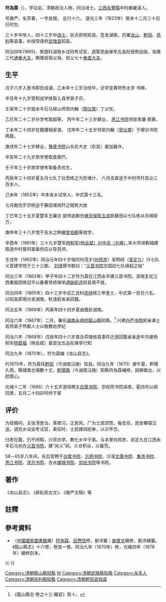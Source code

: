 '''符為霖'''（{{bd|1823年|12月30日|1887年|5月24日|}}），字征岩，清朝政治人物，同治进士。[[江西|江西]][[永豐縣|永豐縣]]中村鄉嚴溪人。

号徽严，名芳春，一字良弼， 总行十六， 道光三年（1823年）癸未十二月三十日巳时生;

三十岁中举人，四十三岁中[[进士|进士]]，钦点即用知县，签发湖南，历署[[龙山县|龙山]]、[[黔陽縣|黔阳]]、[[慈利县|慈利]]等县事，补授常德府[[武陵縣|武陵县]]知县。

同治四年(1865)，癸酉科湖南乡试同考试官，遇覃恩由保举五品衔授例加级，诰赠三代[[通奉大夫|通奉大夫]]，赐赠叔祖父母、伯父七十[[奉直大夫|奉直大夫]]。

== 生平 ==
戊子六岁入塾书即目成诵，乙未年十三岁治经毕，访学宜黄师熊太学 书绅，

辛丑年十九岁受知成学侠取入县学弟子员，

壬寅年二十岁就永丰石马层山师郭内翰（[[郭仪霄|郭仪霄]]）丁父忧，

乙巳年二十二岁孙学考取超等， 丙午年二十三岁肆业， [[恩江书院|恩江书院]]师徐孝廉 鼎黄，

丁未年二十四岁在籍攥辑家谱， 戊申年二十五岁师郭内翰（[[郭仪霄|郭仪霄]]）于增训书院两载，

庚戌年二十七岁肆业，[[豫章書院_(南昌)|豫章书院]]山长俞大史（俞其）屡加器许，

辛亥年二十九岁旅学使取食廪饩，

壬子年三十岁旅学使考取备贡优生，

丙辰年三十四岁夏五月七队丁壮而练之为防堵计， 六月击查逆于中村市歼其众三百余人，

己未年（1852年）中本省乡试举人，中式第十三名。

七月截伪歹宗杨逆于藤田缠岗歼之贼势大挫

丁巳年三十五岁夏楚军王廉访 提师追剿伪[[俦天侯|俦天侯]][[陈玉成|陈玉成]]抵藤田以七队练从杀贼钜万，

庚申年三十八岁馆于吉水之粹樾[[曾伯鹏|曾伯鹏]]等就学，

辛酉年（1861年）三十九岁楚军[[楊載福|杨制军(杨岳斌）]][[刘典|刘中丞（刘典）]]率大师进剿福建取道中村督同事备供应以导其师，

壬戌年（1862年）同治元年四十岁偕同何茂才([[何邦彦|何邦彦]]）吴明经（[[吴定九|吴定九]]）兴七队义首建学院于三十三都， [[劉繹_(道光進士)|刘绎]]撰书额曰：“[[义首书院|义首书院]]志国初七队缘起之始”

同治三年（1863年）甲子年四十二岁符为霖在江西永丰建义首书院。浙贼复扰江西重振团练冠平以叠著劳绩保举[[遇缺即选|遇缺即选]]知县用不就，

同治四年（1865年）四十三岁中式乙丑科[[崇綺|崇绮]]榜三甲進士，中式第一百廿六名，以知县即用分发湖南，秋请假省亲回籍。

同治五年（1866年）丙寅年四十四岁夏由籍赴湖南。

同治六年（1867年）二月，署任[[湖南|湖南]][[永順府|永順府]][[龍山縣|龍山縣]]知縣。<ref>《龍山縣志·卷之十三·職官》頁十。</ref> 兴建[[白严书院|白严书院]]躬亲课士若师弟子然都人士以敬教劝学纪

同治六年（1868年）戊辰年四十六岁查办茶陵攸县事件迁道回籍省亲途中次接杨制军[[楊載福|杨载福]]（杨岳斌）着尝加五品衔保举行知

同治九年（1870年），符为霖编《龙山县志》。

约1870年，符为霖任[[黔陽縣|黔阳]]（今湖南沅陵）知县。同治九年（1870）庚午夏，黔陽久雨。縣城南北塌數十丈。[[黔陽縣|黔陽縣]]（今湖南沅陵）知縣符為霖補修，因移礟台，以慰眾心。  

光绪十二年（1886）六十五岁道培聘主[[白鹭洲书院|白鹭书院]]、宗经而书院讲席，夏四月以病回里，五月二十四卯时终于家

== 评价 ==
为政期间，主张清吏治，革陋习，正民风，广为士民颂赞。每去任，民皆攀辕泣送。调充乡试会考试官，离任时，士民建祠祀奉，以示怀念。

归老在籍，仍不闲暇，兴资办学，教化乡中子弟。与本里何邦彦、吴定九在江西永丰石马创办[[义首书院|义首书院]]，建“尚义”祠，义仓积谷，以备荒。

58－65岁八年间，先后受聘于[[白鹭洲书院|白鹭书院]]、[[忘明书院|忘明书院]]、沙溪[[文儒书院|文儒书院]]、[[集贡书院|集贡书院]]、[[恩江书院|恩江书院]]、[[求志书院|求志书院]]、吉水[[螺城书院|螺城书院]]、[[崇经书院|崇经书院]]等书院。

== 著作 ==
《龙山县志》、《耕耘奘古文》、《徵严文稿》等

==註釋==
{{reflist}}

==參考資料==
*（[[中國國家圖書館|中國國家圖書館]]藏）[[符為霖|符為霖]]、[[呂懋恆|呂懋恆]]修，劉沛纂；[[謝寶文|謝寶文]]續修，劉沛續纂。《龍山縣志》十六卷，卷首一卷。同治九年（1870年）修，光緒四年（1878年）續修刻本。

{{-}}
{{start box}}
{{s-off}}
{{succession box|[[唐榮邦|唐榮邦]]|[[劉德源|劉德源]]|[[湖南|湖南]][[永順府|永順府]][[龍山縣|龍山縣]][[知縣|知縣]]（[[龍山縣知縣列表|列表]]）|<small>同治六年（1867年）二月署任</small>}}
{{end box}}
{{同治四年乙丑科殿試金榜}}
{{DEFAULTSORT:Fu符}}
[[Category:清朝龍山縣知縣|Category:清朝龍山縣知縣]]
[[Category:符姓|W]]
[[Category:清朝武陵縣知縣|Category:清朝武陵縣知縣]]
[[Category:永丰人|Category:永丰人]]
[[Category:清朝慈利縣知縣|Category:清朝慈利縣知縣]]
[[Category:清朝黔阳县知县|Category:清朝黔阳县知县]]